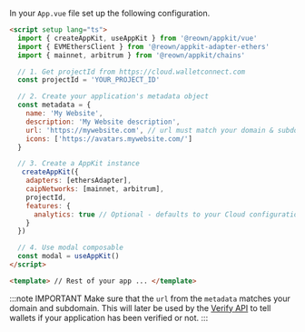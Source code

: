 
In your `App.vue` file set up the following configuration.

```html
<script setup lang="ts">
  import { createAppKit, useAppKit } from '@reown/appkit/vue'
  import { EVMEthersClient } from '@reown/appkit-adapter-ethers'
  import { mainnet, arbitrum } from '@reown/appkit/chains'

  // 1. Get projectId from https://cloud.walletconnect.com
  const projectId = 'YOUR_PROJECT_ID'

  // 2. Create your application's metadata object
  const metadata = {
    name: 'My Website',
    description: 'My Website description',
    url: 'https://mywebsite.com', // url must match your domain & subdomain
    icons: ['https://avatars.mywebsite.com/']
  }

  // 3. Create a AppKit instance
   createAppKit({
    adapters: [ethersAdapter],
    caipNetworks: [mainnet, arbitrum],
    projectId,
    features: {
      analytics: true // Optional - defaults to your Cloud configuration
    }
  })

  // 4. Use modal composable
  const modal = useAppKit()
</script>

<template> // Rest of your app ... </template>
```

:::note IMPORTANT
Make sure that the `url` from the `metadata` matches your domain and subdomain. This will later be used by the [Verify API](../../../../cloud/verify.mdx) to tell wallets if your application has been verified or not.
:::
